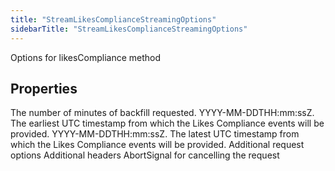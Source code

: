 ```yaml
---
title: "StreamLikesComplianceStreamingOptions"
sidebarTitle: "StreamLikesComplianceStreamingOptions"
---
```


Options for likesCompliance method

## Properties

<ParamField name="backfillMinutes" type="number">
The number of minutes of backfill requested.
</ParamField>





<ParamField name="startTime" type="string">
YYYY-MM-DDTHH:mm:ssZ. The earliest UTC timestamp from which the Likes Compliance events will be provided.
</ParamField>





<ParamField name="endTime" type="string">
YYYY-MM-DDTHH:mm:ssZ. The latest UTC timestamp from which the Likes Compliance events will be provided.
</ParamField>





<ParamField name="requestOptions" type="[RequestOptions](/xdks/typescript/reference/interfaces/RequestOptions)">
Additional request options
</ParamField>





<ParamField name="headers" type="Record&lt;string, string&gt;">
Additional headers
</ParamField>





<ParamField name="signal" type="AbortSignal">
AbortSignal for cancelling the request
</ParamField>



